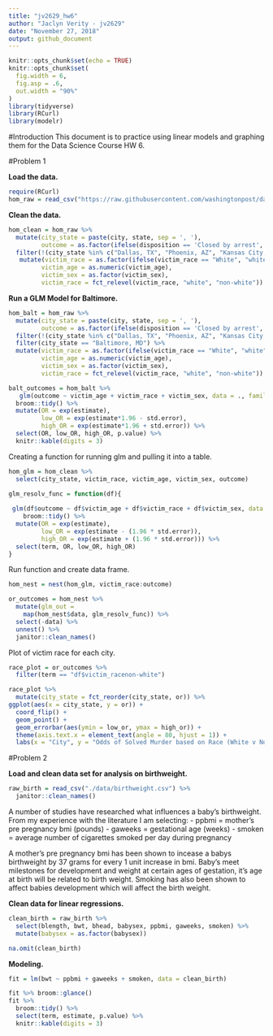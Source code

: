 ```yaml
---
title: "jv2629_hw6"
author: "Jaclyn Verity - jv2629"
date: "November 27, 2018"
output: github_document
---
```


```r
knitr::opts_chunk$set(echo = TRUE)
knitr::opts_chunk$set(
  fig.width = 6,
  fig.asp = .6,
  out.width = "90%"
)
library(tidyverse)
library(RCurl)
library(modelr)
```

#Introduction
This document is to practice using linear models and graphing them for the Data Science Course HW 6.

#Problem 1

**Load the data.**
```r
require(RCurl)
hom_raw = read_csv("https://raw.githubusercontent.com/washingtonpost/data-homicides/master/homicide-data.csv") 
```

**Clean the data.**
```r
hom_clean = hom_raw %>% 
  mutate(city_state = paste(city, state, sep = ', '),
         outcome = as.factor(ifelse(disposition == 'Closed by arrest', 1, 0))) %>% 
  filter(!(city_state %in% c("Dallas, TX", "Phoenix, AZ", "Kansas City, MO", "Tulsa, AL"))) %>% 
   mutate(victim_race = as.factor(ifelse(victim_race == "White", "white", "non-white" )),
         victim_age = as.numeric(victim_age),
         victim_sex = as.factor(victim_sex),
         victim_race = fct_relevel(victim_race, "white", "non-white"))

```

**Run a GLM Model for Baltimore.**

```r
hom_balt = hom_raw %>% 
  mutate(city_state = paste(city, state, sep = ', '),
         outcome = as.factor(ifelse(disposition == 'Closed by arrest', 'solved', 'unsolved'))) %>% 
  filter(!(city_state %in% c("Dallas, TX", "Phoenix, AZ", "Kansas City, MO", "Tulsa, AL"))) %>% 
  filter(city_state == "Baltimore, MD") %>% 
  mutate(victim_race = as.factor(ifelse(victim_race == "White", "white", "non-white" )),
         victim_age = as.numeric(victim_age),
         victim_sex = as.factor(victim_sex),
         victim_race = fct_relevel(victim_race, "white", "non-white"))

balt_outcomes = hom_balt %>% 
   glm(outcome ~ victim_age + victim_race + victim_sex, data = ., family = binomial()) %>% 
  broom::tidy() %>% 
  mutate(OR = exp(estimate),
         low_OR = exp(estimate*1.96 - std.error),
         high_OR = exp(estimate*1.96 + std.error)) %>%
  select(OR, low_OR, high_OR, p.value) %>% 
  knitr::kable(digits = 3)
```

Creating a function for running glm and pulling it into a table.
```r
hom_glm = hom_clean %>% 
  select(city_state, victim_race, victim_age, victim_sex, outcome)

glm_resolv_func = function(df){
  
 glm(df$outcome ~ df$victim_age + df$victim_race + df$victim_sex, data = df, family = binomial()) %>% 
    broom::tidy() %>% 
  mutate(OR = exp(estimate),
         low_OR = exp(estimate - (1.96 * std.error)),
         high_OR = exp(estimate + (1.96 * std.error))) %>%
  select(term, OR, low_OR, high_OR)
}
```

Run function and create data frame.
```r
hom_nest = nest(hom_glm, victim_race:outcome)

or_outcomes = hom_nest %>% 
  mutate(glm_out =
    map(hom_nest$data, glm_resolv_func)) %>% 
  select(-data) %>% 
  unnest() %>% 
  janitor::clean_names()
```

Plot of victim race for each city. 
```r
race_plot = or_outcomes %>% 
  filter(term == "df$victim_racenon-white")

race_plot %>% 
  mutate(city_state = fct_reorder(city_state, or)) %>% 
ggplot(aes(x = city_state, y = or)) +
  coord_flip() +
  geom_point() + 
  geom_errorbar(aes(ymin = low_or, ymax = high_or)) +
  theme(axis.text.x = element_text(angle = 80, hjust = 1)) +
  labs(x = "City", y = "Odds of Solved Murder based on Race (White v Non-White)")
```

#Problem 2

**Load and clean data set for analysis on birthweight.**
```r
raw_birth = read_csv("./data/birthweight.csv") %>% 
  janitor::clean_names()
```

A number of studies have researched what influences a baby's birthweight. From my experience with the literature I am selecting:
- ppbmi = mother's pre pregnancy bmi (pounds)
- gaweeks = gestational age (weeks)
- smoken = average number of cigarettes smoked per day during pregnancy

A mother's pre pregnancy bmi has been shown to incease a babys birthweight by 37 grams for every 1 unit increase in bmi. Baby's meet milestones for development and weight at certain ages of gestation, it's age at birth will be related to birth weight. Smoking has also been shown to affect babies development which will affect the birth weight. 

**Clean data for linear regressions.**
```r
clean_birth = raw_birth %>% 
  select(blength, bwt, bhead, babysex, ppbmi, gaweeks, smoken) %>% 
  mutate(babysex = as.factor(babysex))

na.omit(clean_birth)
```

**Modeling.**
```r
fit = lm(bwt ~ ppbmi + gaweeks + smoken, data = clean_birth)

fit %>% broom::glance()
fit %>% 
  broom::tidy() %>% 
  select(term, estimate, p.value) %>% 
  knitr::kable(digits = 3)
```

